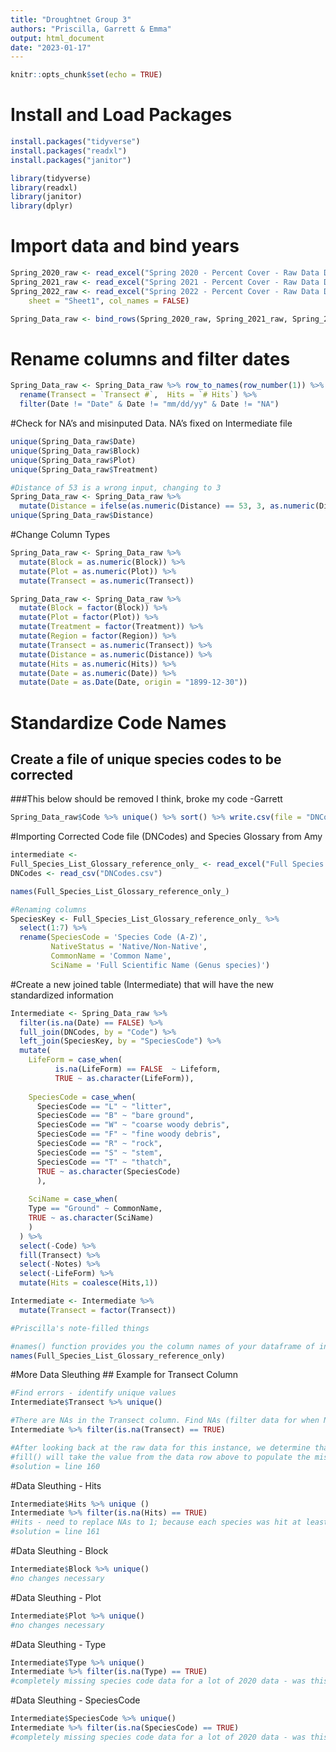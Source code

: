 ```yaml
---
title: "Droughtnet Group 3"
authors: "Priscilla, Garrett & Emma"
output: html_document
date: "2023-01-17"
---
```

```r
knitr::opts_chunk$set(echo = TRUE)
```
# Install and Load Packages
```r
install.packages("tidyverse")
install.packages("readxl")
install.packages("janitor")

library(tidyverse)
library(readxl)
library(janitor)
library(dplyr)
```
# Import data and bind years
```r
Spring_2020_raw <- read_excel("Spring 2020 - Percent Cover - Raw Data DNET.xlsx", sheet = "Sheet1", col_names = FALSE)
Spring_2021_raw <- read_excel("Spring 2021 - Percent Cover - Raw Data DNET.xlsx", sheet = "Sheet1", col_names = FALSE)
Spring_2022_raw <- read_excel("Spring 2022 - Percent Cover - Raw Data DNET.xlsx", 
    sheet = "Sheet1", col_names = FALSE)

Spring_Data_raw <- bind_rows(Spring_2020_raw, Spring_2021_raw, Spring_2022_raw)
```
# Rename columns and filter dates
```r
Spring_Data_raw <- Spring_Data_raw %>% row_to_names(row_number(1)) %>% 
  rename(Transect = `Transect #`,  Hits = `# Hits`) %>% 
  filter(Date != "Date" & Date != "mm/dd/yy" & Date != "NA")
```
#Check for NA's and misinputed Data. NA's fixed on Intermediate file
```r
unique(Spring_Data_raw$Date)
unique(Spring_Data_raw$Block)
unique(Spring_Data_raw$Plot)
unique(Spring_Data_raw$Treatment)

#Distance of 53 is a wrong input, changing to 3
Spring_Data_raw <- Spring_Data_raw %>% 
  mutate(Distance = ifelse(as.numeric(Distance) == 53, 3, as.numeric(Distance)))
unique(Spring_Data_raw$Distance)

```
#Change Column Types
```r
Spring_Data_raw <- Spring_Data_raw %>%
  mutate(Block = as.numeric(Block)) %>% 
  mutate(Plot = as.numeric(Plot)) %>% 
  mutate(Transect = as.numeric(Transect))

Spring_Data_raw <- Spring_Data_raw %>% 
  mutate(Block = factor(Block)) %>% 
  mutate(Plot = factor(Plot)) %>% 
  mutate(Treatment = factor(Treatment)) %>% 
  mutate(Region = factor(Region)) %>% 
  mutate(Transect = as.numeric(Transect)) %>% 
  mutate(Distance = as.numeric(Distance)) %>%
  mutate(Hits = as.numeric(Hits)) %>% 
  mutate(Date = as.numeric(Date)) %>% 
  mutate(Date = as.Date(Date, origin = "1899-12-30"))
```
# Standardize Code Names
## Create a file of unique species codes to be corrected
###This below should be removed I think, broke my code -Garrett
```r
Spring_Data_raw$Code %>% unique() %>% sort() %>% write.csv(file = "DNCodes.csv")
```
#Importing Corrected Code file (DNCodes) and Species Glossary from Amy
```r
intermediate <-
Full_Species_List_Glossary_reference_only_ <- read_excel("Full Species List Glossary (reference only).xlsx")
DNCodes <- read_csv("DNCodes.csv")

names(Full_Species_List_Glossary_reference_only_)

#Renaming columns
SpeciesKey <- Full_Species_List_Glossary_reference_only_ %>% 
  select(1:7) %>% 
  rename(SpeciesCode = 'Species Code (A-Z)',
         NativeStatus = 'Native/Non-Native',
         CommonName = 'Common Name',
         SciName = 'Full Scientific Name (Genus species)')
```
#Create a new joined table (Intermediate) that will have the new standardized information
```r

Intermediate <- Spring_Data_raw %>%
  filter(is.na(Date) == FALSE) %>%
  full_join(DNCodes, by = "Code") %>% 
  left_join(SpeciesKey, by = "SpeciesCode") %>% 
  mutate(
    LifeForm = case_when(
          is.na(LifeForm) == FALSE  ~ Lifeform, 
          TRUE ~ as.character(LifeForm)),
    
    SpeciesCode = case_when(
      SpeciesCode == "L" ~ "litter",
      SpeciesCode == "B" ~ "bare ground",
      SpeciesCode == "W" ~ "coarse woody debris",
      SpeciesCode == "F" ~ "fine woody debris",
      SpeciesCode == "R" ~ "rock",
      SpeciesCode == "S" ~ "stem",
      SpeciesCode == "T" ~ "thatch",
      TRUE ~ as.character(SpeciesCode)
      ),
    
    SciName = case_when(
    Type == "Ground" ~ CommonName,
    TRUE ~ as.character(SciName)
    )
  ) %>%
  select(-Code) %>%
  fill(Transect) %>%
  select(-Notes) %>%
  select(-LifeForm) %>% 
  mutate(Hits = coalesce(Hits,1))

Intermediate <- Intermediate %>%
  mutate(Transect = factor(Transect))
```

```r
#Priscilla's note-filled things

#names() function provides you the column names of your dataframe of interest
names(Full_Species_List_Glossary_reference_only)

```
#More Data Sleuthing
## Example for Transect Column
```r
#Find errors - identify unique values
Intermediate$Transect %>% unique()

#There are NAs in the Transect column. Find NAs (filter data for when NA is true).
Intermediate %>% filter(is.na(Transect) == TRUE)

#After looking back at the raw data for this instance, we determine that the NA is a result of the observer not recording the transect value. We can easily see that it is supposed to match the value of data row above it
#fill() will take the value from the data row above to populate the missing NA cell
#solution = line 160
```
#Data Sleuthing - Hits
```R
Intermediate$Hits %>% unique ()
Intermediate %>% filter(is.na(Hits) == TRUE)
#Hits - need to replace NAs to 1; because each species was hit at least once
#solution = line 161
```
#Data Sleuthing - Block
```R
Intermediate$Block %>% unique()
#no changes necessary
```
#Data Sleuthing - Plot
```R
Intermediate$Plot %>% unique()
#no changes necessary
```
#Data Sleuthing - Type
```R
Intermediate$Type %>% unique()
Intermediate %>% filter(is.na(Type) == TRUE)
#completely missing species code data for a lot of 2020 data - was this not entered at all? No, it just didn't import properly and I have no idea how to solve this...
```
#Data Sleuthing - SpeciesCode
```R
Intermediate$SpeciesCode %>% unique()
Intermediate %>% filter(is.na(SpeciesCode) == TRUE)
#completely missing species code data for a lot of 2020 data - was this not entered at all? No, it just didn't import properly and I have no idea how to solve this...
```